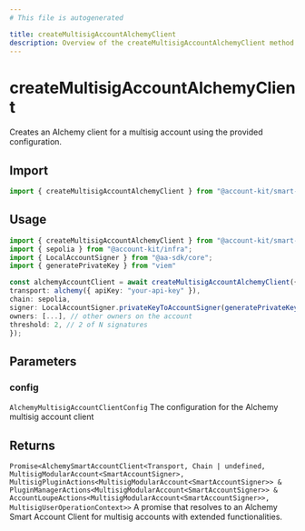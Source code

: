 ```yaml
---
# This file is autogenerated

title: createMultisigAccountAlchemyClient
description: Overview of the createMultisigAccountAlchemyClient method
---
```


# createMultisigAccountAlchemyClient

Creates an Alchemy client for a multisig account using the provided configuration.

## Import

```ts
import { createMultisigAccountAlchemyClient } from "@account-kit/smart-contracts";
```

## Usage

```ts
import { createMultisigAccountAlchemyClient } from "@account-kit/smart-contracts";
import { sepolia } from "@account-kit/infra";
import { LocalAccountSigner } from "@aa-sdk/core";
import { generatePrivateKey } from "viem"

const alchemyAccountClient = await createMultisigAccountAlchemyClient({
transport: alchemy({ apiKey: "your-api-key" }),
chain: sepolia,
signer: LocalAccountSigner.privateKeyToAccountSigner(generatePrivateKey()),
owners: [...], // other owners on the account
threshold: 2, // 2 of N signatures
});
```

## Parameters

### config

`AlchemyMultisigAccountClientConfig`
The configuration for the Alchemy multisig account client

## Returns

`Promise<AlchemySmartAccountClient<Transport, Chain | undefined, MultisigModularAccount<SmartAccountSigner>, MultisigPluginActions<MultisigModularAccount<SmartAccountSigner>> & PluginManagerActions<MultisigModularAccount<SmartAccountSigner>> & AccountLoupeActions<MultisigModularAccount<SmartAccountSigner>>, MultisigUserOperationContext>>`
A promise that resolves to an Alchemy Smart Account Client for multisig accounts with extended functionalities.
